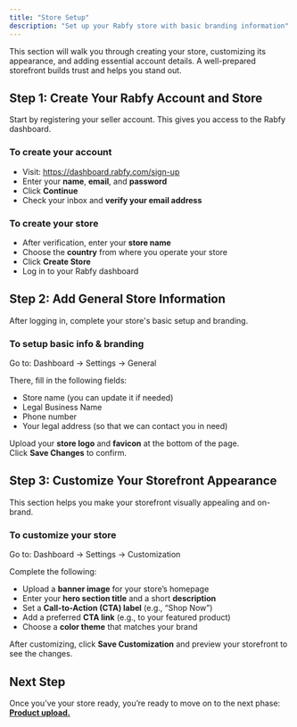 ```yaml
---
title: "Store Setup"
description: "Set up your Rabfy store with basic branding information"
---
```


This section will walk you through creating your store, customizing its appearance, and adding essential account details. A well-prepared storefront builds trust and helps you stand out.

## **Step 1: Create Your Rabfy Account and Store**

Start by registering your seller account. This gives you access to the Rabfy dashboard.

### **To create your account**

- Visit: [<u>https://dashboard.rabfy.com/sign-up</u>](https://dashboard.rabfy.com/sign-up)
- Enter your **name**, **email**, and **password**
- Click **Continue**
- Check your inbox and **verify your email address**

### **To create your store**

- After verification, enter your **store name**
- Choose the **country** from where you operate your store
- Click **Create Store**
- Log in to your Rabfy dashboard

## **Step 2: Add General Store Information**

After logging in, complete your store's basic setup and branding.

### **To setup basic info & branding**

Go to: Dashboard → Settings → General

There, fill in the following fields:

- Store name (you can update it if needed)
- Legal Business Name
- Phone number 
- Your legal address (so that we can contact you in need)

Upload your **store logo** and **favicon** at the bottom of the page.\
Click **Save Changes** to confirm.

## **Step 3: Customize Your Storefront Appearance**

This section helps you make your storefront visually appealing and on-brand.

### **To customize your store**

Go to: Dashboard → Settings → Customization

Complete the following:

- Upload a **banner image** for your store’s homepage
- Enter your **hero section title** and a short **description**
- Set a **Call-to-Action (CTA) label** (e.g., “Shop Now”)
- Add a preferred **CTA link** (e.g., to your featured product)
- Choose a **color theme** that matches your brand

After customizing, click **Save Customization** and preview your storefront to see the changes.

## **Next Step**

Once you’ve your store ready, you’re ready to move on to the next phase: [**Product upload.**](https://docs.rabfy.com/getting-started/product-upload)